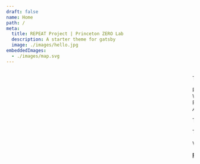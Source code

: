```yaml
---
draft: false
name: Home
path: /
meta:
  title: REPEAT Project | Princeton ZERO Lab
  description: A starter theme for gatsby
  image: ./images/hello.jpg
embeddedImages:
  - ./images/map.svg
---
```



<Marquee 
headerText="Data Driven Climate Policy Evaluation"
subHeaderText="Created by the Princeton ZERO Lab, this site puts granular analysis in the hands of policy makers, media and the general public."
/>




<Container maxWidth="lg">
<ArticleBody>
    <p>The Princeton ZERO Lab and Net-Zero America study team have developed a suite of geospatial planning tools coupled with detailed macro-energy system optimization models capable of rapidly evaluating policy and regulatory proposals at politically-relevant spatial resolutions (e.g., state, county, and sometimes finer resolutions). This includes evaluation of candidate sites for wind and solar development, thermal power plant siting and repowering, and transmission expansion as well as associated impacts on air quality and labor/employment.</p>
</ArticleBody>

<ArticleGraphic>
    <Grid container spacing={3}>
    <Grid item xs={12} md={6}>
        <Map width="100%" />
        <GatsbyImage width={500} alt="alt" image={getImage(props.localImages[0])} />
    </Grid>
    <Grid item xs={12} md={6}>
        <Box style={{padding: "20% 0 0 20px"}}>
            <Box>
                <div>
                    <span style={{padding:0, borderRadius: "50%", verticalAlign: "middle", display:"inline-block", width:"12px", height: "12px", backgroundColor: "#ED6D0B"}}></span>
                    <span style={{padding: "0 0 0 10px", verticalAlign: "middle", display:"inline-block"}}>PV</span>
                </div>
                <div>
                    <span style={{padding:0, borderRadius: "50%", verticalAlign: "middle", display:"inline-block", width:"12px", height: "12px", backgroundColor: "#0BA9ED"}}></span>
                    <span style={{padding: "0 0 0 10px", verticalAlign: "middle", display:"inline-block"}}>Wind</span>
                </div>
                <div>
                    <span style={{padding:0, borderRadius: "50%", verticalAlign: "middle", display:"inline-block", width:"12px", height: "12px", backgroundColor: "#7C7C7C"}}></span>
                    <span style={{padding: "0 0 0 10px", verticalAlign: "middle", display:"inline-block"}}>Population Density &lt; 100 people per sq. mi</span>
                </div>
            </Box>
            <Box>
                <i>A suite of geospatial planning tools coupled with detailed macro-energy system optimization models capable of rapid evaluation.</i>
            </Box>
        </Box>
    </Grid>
    </Grid>
</ArticleGraphic>

<ArticleBody>
    <p>These tools were employed to great impact in the <b><i>Net-Zero America</i></b> study, which “set an entirely new standard” in energy transition modeling by offering an “unprecedented degree of clarity and granularity” in its results, according to John Holdren, former Science Advisor to President Obama and Director of the White House Office of Science and Technology Policy. The spatially-explicit and granular results and associated maps have proven to be highly relevant to a wide range of stakeholders and decision makers, and the responses to the report indicate the desire for more politically-salient outputs from energy systems models.</p>
    <p>The Princeton ZERO Lab proposes to further develop and refine this suite of geospatially-granular planning, modeling, and visualization tools and employ them to rapidly evaluate federal policy proposals, providing independent, timely, and credible information and analysis for broad educational purposes, including as a resource available publicly for stakeholders, decision-makers, and the media.</p>
</ArticleBody>

<SectionHeader header="evaluate the policies" supportingText="Out data set currently features the Biden administration’s climate program. More policies will become available as their data are integrated with the REPEAT Project."/>
<Stats data={{
    header:'The Biden Administration Climate Program',
    background:'',
    stats:[{
        value: '78%',
        label: 'Increase in Renewables',
        supportingText: 'By 2050'
    },{
        value: '13.5%',
        label: 'Average Annual Reduction in Fossil Fuels',
        supportingText: 'Starting in 2023'
    },{
        value: '15 Million',
        label: 'New Roles Created',
        supportingText: 'In Energy Industries'
    }]
}}/>

<ArticleBody>
    <p>Vel eum iriure dolor in hendrerit in vulputate velit esse molestie consequat, vel illum dolore eu feugiat nulla facilisis at vero eros et accumsan et iusto odio dignissim qui blandit praesent luptatum zzril delenit augue duis dolore te feugait nulla.</p>
    <p><b><u>Read More</u></b> ></p>
</ArticleBody>

<InTheMedia/>

</Container>